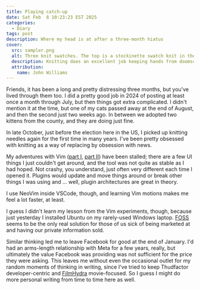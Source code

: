 ```yaml
---
title: Playing catch-up
date: Sat Feb  8 10:23:23 EST 2025
categories:
  - Diary
tags: post
description: Where my head is at after a three-month hiatus
cover:
  src: sampler.png
  alt: Three knit swatches. The top is a stockinette swatch knit in the round. Bottom left is a yellow swatch in broken rib, and bottom right is a flat-knit stockinette swatch.
  description: Knitting does an excellent job keeping hands from doomscrolling, but it also keeps them from blogging.
  attribution:
    name: John Williams
---
```


Friends, it has been a long and pretty distressing three months, but you've lived through them too. I did a pretty good job in 2024 of posting at least once a month through July, but then things got extra complicated. I didn't mention it at the time, but one of my cats passed away at the end of August, and then the second just two weeks ago. In between we adopted two kittens from the county, and they are doing just fine.

In late October, just before the election here in the US, I picked up knitting needles again for the first time in many years. I've been pretty obsessed with knitting as a way of replacing by obsession with news.

My adventures with Vim ([part I](http://localhost:4321/posts/2024/05/vim-1/), [part II](https://thudfactor.com/posts/2024/05/vim-1/)) have been stalled; there are a few UI things I just couldn't get around, and the tool was not quite as stable as I had hoped. Not crashy, you understand, just often very different each time I opened it. Plugins would update and move things around or break other things I was using and … well, plugin architectures are great in theory.

I use NeoVim inside VSCode, though, and learning Vim motions makes me feel a lot faster, at least.

I guess I didn't learn my lesson from the Vim experiments, though, because just yesterday I installed Ubuntu on my rarely-used Windows laptop. [FOSS](https://en.wikipedia.org/wiki/Free_and_open-source_software) seems to be the only real solution for those of us sick of being marketed at and having our private information sold.

Similar thinking led me to leave Facebook for good at the end of January. I'd had an arms-length relationship with Meta for a few years, really, but ultimately the value Facebook was providing was not sufficient for the price they were asking. This leaves me without even the occasional outlet for my random moments of thinking in writing, since I've tried to keep Thudfactor developer-centric and [FilmHydra](https://wwww.filmhydra.com) movie-focused. So I guess I might do more personal writing from time to time here as well.
